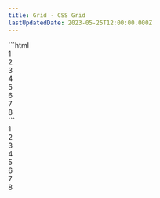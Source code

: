 ```yaml
---
title: Grid - CSS Grid
lastUpdatedDate: 2023-05-25T12:00:00.000Z
---
```


<div className="w-3/4">
  <Section heading="CSS Grid" width="full">
    ```html
    <div class="overflow-hidden">
      <div class="grid grid-cols-3 grid-gap">
        <div class="bg-sky-light flex justify-center items-center rs-p-3 type-3 font-bold">
          1
        </div>
        <div class="bg-sky-light flex justify-center items-center rs-p-3 type-3 font-bold">
          2
        </div>
        <div class="bg-sky-light flex justify-center items-center rs-p-3 type-3 font-bold">
          3
        </div>
        <div class="col-span-2 bg-sky-dark text-white flex justify-center items-center rs-p-3 type-3 font-bold">
          4
        </div>
        <div class="bg-sky-light flex justify-center items-center rs-p-3 type-3 font-bold">
          5
        </div>
        <div class="bg-sky-light flex justify-center items-center rs-p-3 type-3 font-bold">
          6
        </div>
        <div class="col-span-2 bg-sky-dark text-white flex justify-center items-center rs-p-3 type-3 font-bold">
          7
        </div>
        <div class="col-span-3 bg-sky text-white flex justify-center items-center rs-p-3 type-3 font-bold">
          8
        </div>
      </div>
    </div>
    ```
    <div class="overflow-hidden">
      <div class="grid grid-cols-3 grid-gap">
        <div class="bg-sky-light flex justify-center items-center rs-p-3 type-3 font-bold">
          1
        </div>
        <div class="bg-sky-light flex justify-center items-center rs-p-3 type-3 font-bold">
          2
        </div>
        <div class="bg-sky-light flex justify-center items-center rs-p-3 type-3 font-bold">
          3
        </div>
        <div class="col-span-2 bg-sky-dark text-white flex justify-center items-center rs-p-3 type-3 font-bold">
          4
        </div>
        <div class="bg-sky-light flex justify-center items-center rs-p-3 type-3 font-bold">
          5
        </div>
        <div class="bg-sky-light flex justify-center items-center rs-p-3 type-3 font-bold">
          6
        </div>
        <div class="col-span-2 bg-sky-dark text-white flex justify-center items-center rs-p-3 type-3 font-bold">
          7
        </div>
        <div class="col-span-3 bg-sky text-white flex justify-center items-center rs-p-3 type-3 font-bold">
          8
        </div>
      </div>
    </div>
  </Section>
</div>
